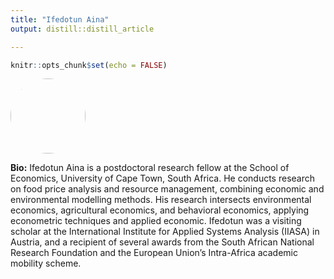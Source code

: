 ```yaml
---
title: "Ifedotun Aina"
output: distill::distill_article

---
```


```r
knitr::opts_chunk$set(echo = FALSE)
```


:::float-left

<img src="images/Ifedotun_Aina.png" style="width: 120px; height: 120px; object-fit: cover; border-radius: 50%;">

**Bio:** Ifedotun Aina is a postdoctoral research fellow at the School of Economics, University of Cape Town, South Africa. He conducts research on food price analysis and resource management, combining economic and environmental modelling methods. His research intersects environmental economics, agricultural economics, and behavioral economics, applying econometric techniques and applied economic. Ifedotun was a visiting scholar at the International Institute for Applied Systems Analysis (IIASA) in Austria, and a recipient of several awards from the South African National Research Foundation and the European Union’s Intra-Africa academic mobility scheme. 


:::









